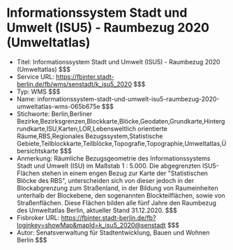 # Informationssystem Stadt und Umwelt (ISU5) - Raumbezug 2020 (Umweltatlas)
- Titel: Informationssystem Stadt und Umwelt (ISU5) - Raumbezug 2020 (Umweltatlas) $$$
- Service URL: https://fbinter.stadt-berlin.de/fb/wms/senstadt/k_isu5_2020 $$$
- Typ: WMS $$$
- Name: informationssystem-stadt-und-umwelt-isu5-raumbezug-2020-umweltatlas-wms-065b675e $$$
- Stichworte: Berlin,Berliner  Bezirke,Bezirksgrenzen,Blockkarte,Blöcke,Geodaten,Grundkarte,Hintergrundkarte,ISU,Karten,LOR,Lebensweltlich orientierte Räume,RBS,Regionales Bezugssystem,Statistische Gebiete,Teilblockkarte,Teilblöcke,Topografie,Topographie,Umweltatlas,Übersichtskarte $$$
- Anmerkung: Räumliche Bezugsgeometrie des Informationssystems Stadt und Umwelt (ISU) im Maßstab 1 : 5.000. Die abgegrenzten ISU5-Flächen stehen in einem engen Bezug zur Karte der "Statistischen Blöcke des RBS", unterscheiden sich von dieser jedoch in der Blockabgrenzung zum Straßenland, in der Bildung von Raumeinheiten unterhalb der Blockebene, den sogenannten Blockteilflächen, sowie von Straßenflächen. Diese Flächen bilden alle fünf Jahre den Raumbezug des Umweltatlas Berlin, aktueller Stand 31.12.2020. $$$
- Fisbroker URL: https://fbinter.stadt-berlin.de/fb?loginkey=showMap&mapId=k_isu5_2020@senstadt $$$
- Autor: Senatsverwaltung für Stadtentwicklung, Bauen und Wohnen Berlin $$$
